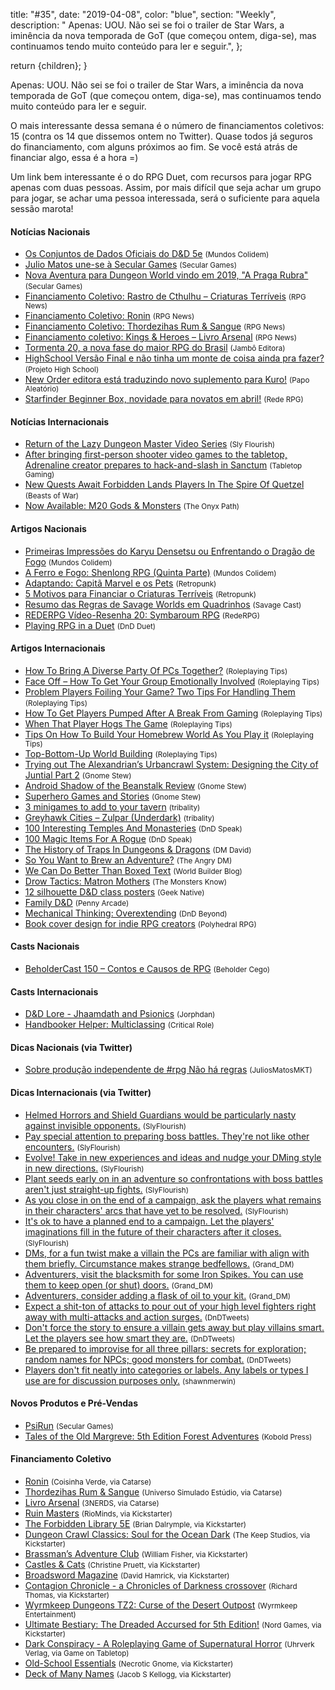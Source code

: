 
  title: "#35",
  date: "2019-04-08",
  color: "blue",
  section: "Weekly",
  description:
    "    Apenas: UOU. Não sei se foi o trailer de Star Wars, a iminência da nova temporada de GoT (que começou ontem, diga-se), mas continuamos tendo muito conteúdo para ler e seguir.",
};

  return <InternalLayout meta={meta}>{children}</InternalLayout>;
}

Apenas: UOU. Não sei se foi o trailer de Star Wars, a iminência da nova temporada de GoT (que começou ontem, diga-se), mas continuamos tendo muito conteúdo para ler e seguir.

O mais interessante dessa semana é o número de financiamentos coletivos: 15 (contra os 14 que dissemos ontem no Twitter). Quase todos já seguros do financiamento, com alguns próximos ao fim. Se você está atrás de financiar algo, essa é a hora =)

Um link bem interessante é o do RPG Duet, com recursos para jogar RPG apenas com duas pessoas. Assim, por mais difícil que seja achar um grupo para jogar, se achar uma pessoa interessada, será o suficiente para aquela sessão marota!

#### Notícias Nacionais

- [Os Conjuntos de Dados Oficiais do D&D 5e] <small>(Mundos Colidem)</small>
- [Julio Matos une-se à Secular Games] <small>(Secular Games)</small>
- [Nova Aventura para Dungeon World vindo em 2019, "A Praga Rubra"] <small>(Secular Games)</small>
- [Financiamento Coletivo: Rastro de Cthulhu – Criaturas Terríveis] <small>(RPG News)</small>
- [Financiamento Coletivo: Ronin] <small>(RPG News)</small>
- [Financiamento Coletivo: Thordezihas Rum & Sangue] <small>(RPG News)</small>
- [Financiamento coletivo: Kings & Heroes – Livro Arsenal] <small>(RPG News)</small>
- [Tormenta 20, a nova fase do maior RPG do Brasil] <small>(Jambô Editora)</small>
- [HighSchool Versão Final e não tinha um monte de coisa ainda pra fazer?] <small>(Projeto High School)</small>
- [New Order editora está traduzindo novo suplemento para Kuro!] <small>(Papo Aleatório)</small>
- [Starfinder Beginner Box, novidade para novatos em abril!] <small>(Rede RPG)</small>

#### Notícias Internacionais

- [Return of the Lazy Dungeon Master Video Series] <small>(Sly Flourish)</small>
- [After bringing first-person shooter video games to the tabletop, Adrenaline creator prepares to hack-and-slash in Sanctum] <small>(Tabletop Gaming)</small>
- [New Quests Await Forbidden Lands Players In The Spire Of Quetzel] <small>(Beasts of War)</small>
- [Now Available: M20 Gods & Monsters] <small>(The Onyx Path)</small>

#### Artigos Nacionais

- [Primeiras Impressões do Karyu Densetsu ou Enfrentando o Dragão de Fogo] <small>(Mundos Colidem)</small>
- [A Ferro e Fogo: Shenlong RPG (Quinta Parte)] <small>(Mundos Colidem)</small>
- [Adaptando: Capitã Marvel e os Pets] <small>(Retropunk)</small>
- [5 Motivos para Financiar o Criaturas Terríveis] <small>(Retropunk)</small>
- [Resumo das Regras de Savage Worlds em Quadrinhos] <small>(Savage Cast)</small>
- [REDERPG Vídeo-Resenha 20: Symbaroum RPG] <small>(RedeRPG)</small>
- [Playing RPG in a Duet] <small>(DnD Duet)</small>

#### Artigos Internacionais

- [How To Bring A Diverse Party Of PCs Together?] <small>(Roleplaying Tips)</small>
- [Face Off – How To Get Your Group Emotionally Involved] <small>(Roleplaying Tips)</small>
- [Problem Players Foiling Your Game? Two Tips For Handling Them] <small>(Roleplaying Tips)</small>
- [How To Get Players Pumped After A Break From Gaming] <small>(Roleplaying Tips)</small>
- [When That Player Hogs The Game] <small>(Roleplaying Tips)</small>
- [Tips On How To Build Your Homebrew World As You Play it] <small>(Roleplaying Tips)</small>
- [Top-Bottom-Up World Building] <small>(Roleplaying Tips)</small>
- [Trying out The Alexandrian’s Urbancrawl System: Designing the City of Juntial Part 2] <small>(Gnome Stew)</small>
- [Android Shadow of the Beanstalk Review] <small>(Gnome Stew)</small>
- [Superhero Games and Stories] <small>(Gnome Stew)</small>
- [3 minigames to add to your tavern] <small>(tribality)</small>
- [Greyhawk Cities – Zulpar (Underdark)] <small>(tribality)</small>
- [100 Interesting Temples And Monasteries] <small>(DnD Speak)</small>
- [100 Magic Items For A Rogue] <small>(DnD Speak)</small>
- [The History of Traps In Dungeons & Dragons] <small>(DM David)</small>
- [So You Want to Brew an Adventure?] <small>(The Angry DM)</small>
- [We Can Do Better Than Boxed Text] <small>(World Builder Blog)</small>
- [Drow Tactics: Matron Mothers] <small>(The Monsters Know)</small>
- [12 silhouette D&D class posters] <small>(Geek Native)</small>
- [Family D&D] <small>(Penny Arcade)</small>
- [Mechanical Thinking: Overextending] <small>(DnD Beyond)</small>
- [Book cover design for indie RPG creators] <small>(Polyhedral RPG)</small>

#### Casts Nacionais

- [BeholderCast 150 – Contos e Causos de RPG] <small>(Beholder Cego)</small>

#### Casts Internacionais

- [D&D Lore - Jhaamdath and Psionics] <small>(Jorphdan)</small>
- [Handbooker Helper: Multiclassing] <small>(Critical Role)</small>

#### Dicas Nacionais (via Twitter)

- [Sobre produção independente de #rpg Não há regras] <small>(JuliosMatosMKT)</small>

#### Dicas Internacionais (via Twitter)

- [Helmed Horrors and Shield Guardians would be particularly nasty against invisible opponents.] <small>(SlyFlourish)</small>
- [Pay special attention to preparing boss battles. They're not like other encounters.] <small>(SlyFlourish)</small>
- [Evolve! Take in new experiences and ideas and nudge your DMing style in new directions.] <small>(SlyFlourish)</small>
- [Plant seeds early on in an adventure so confrontations with boss battles aren't just straight-up fights.] <small>(SlyFlourish)</small>
- [As you close in on the end of a campaign, ask the players what remains in their characters' arcs that have yet to be resolved.] <small>(SlyFlourish)</small>
- [It's ok to have a planned end to a campaign. Let the players' imaginations fill in the future of their characters after it closes.] <small>(SlyFlourish)</small>
- [DMs, for a fun twist make a villain the PCs are familiar with align with them briefly. Circumstance makes strange bedfellows.] <small>(Grand_DM)</small>
- [Adventurers, visit the blacksmith for some Iron Spikes. You can use them to keep open (or shut) doors.] <small>(Grand_DM)</small>
- [Adventurers, consider adding a flask of oil to your kit.] <small>(Grand_DM)</small>
- [Expect a shit-ton of attacks to pour out of your high level fighters right away with multi-attacks and action surges.] <small>(DnDTweets)</small>
- [Don't force the story to ensure a villain gets away but play villains smart. Let the players see how smart they are.] <small>(DnDTweets)</small>
- [Be prepared to improvise for all three pillars: secrets for exploration; random names for NPCs; good monsters for combat.] <small>(DnDTweets)</small>
- [Players don't fit neatly into categories or labels. Any labels or types I use are for discussion purposes only.] <small>(shawnmerwin)</small>

#### Novos Produtos e Pré-Vendas

- [PsiRun] <small>(Secular Games)</small>
- [Tales of the Old Margreve: 5th Edition Forest Adventures] <small>(Kobold Press)</small>

#### Financiamento Coletivo

- [Ronin] <small>(Coisinha Verde, via Catarse)</small>
- [Thordezihas Rum & Sangue] <small>(Universo Simulado Estúdio, via Catarse)</small>
- [Livro Arsenal] <small>(3NERDS, via Catarse)</small>
- [Ruin Masters] <small>(RioMinds, via Kickstarter)</small>
- [The Forbidden Library 5E] <small>(Brian Dalrymple, via Kickstarter)</small>
- [Dungeon Crawl Classics: Soul for the Ocean Dark] <small>(The Keep Studios, via Kickstarter)</small>
- [Brassman’s Adventure Club] <small>(William Fisher, via Kickstarter)</small>
- [Castles & Cats] <small>(Christine Pruett, via Kickstarter)</small>
- [Broadsword Magazine] <small>(David Hamrick, via Kickstarter)</small>
- [Contagion Chronicle - a Chronicles of Darkness crossover] <small>(Richard Thomas, via Kickstarter)</small>
- [Wyrmkeep Dungeons TZ2: Curse of the Desert Outpost] <small>(Wyrmkeep Entertainment)</small>
- [Ultimate Bestiary: The Dreaded Accursed for 5th Edition!] <small>(Nord Games, via Kickstarter)</small>
- [Dark Conspiracy - A Roleplaying Game of Supernatural Horror] <small>(Uhrverk Verlag, via Game on Tabletop)</small>
- [Old-School Essentials] <small>(Necrotic Gnome, via Kickstarter)</small>
- [Deck of Many Names] <small>(Jacob S Kellogg, via Kickstarter)</small>

[os conjuntos de dados oficiais do d&d 5e]: https://www.mundoscolidem.com.br/dice-set-dd-5e/
[julio matos une-se à secular games]: https://twitter.com/SecularGames/status/1115308036816551938
[nova aventura para dungeon world vindo em 2019, "a praga rubra"]: https://twitter.com/SecularGames/status/1115341455709569024
[financiamento coletivo: rastro de cthulhu – criaturas terríveis]: https://newsrpg.wordpress.com/2019/04/09/financiamento-coletivo-rastro-de-cthulhu-criaturas-terriveis/
[financiamento coletivo: ronin]: https://newsrpg.wordpress.com/2019/04/11/financiamento-coletivo-ronin/
[financiamento coletivo: thordezihas rum & sangue]: https://newsrpg.wordpress.com/2019/04/13/financiamento-coletivo-thordezihas-rum-sangue/
[financiamento coletivo: kings & heroes – livro arsenal]: https://newsrpg.wordpress.com/2019/04/10/financiamento-coletivo-kings-heroes-livro-arsenal/
[tormenta 20, a nova fase do maior rpg do brasil]: http://tormentarpg.com.br/
[highschool versão final e não tinha um monte de coisa ainda pra fazer?]: https://projetohighschool.wordpress.com/2019/04/10/highschool-versao-final-e-nao-tinha-um-monte-de-coisa-ainda-pra-fazer/
[new order editora está traduzindo novo suplemento para kuro!]: https://papoaleatorio.com.br/noticias/new-order-editora-esta-traduzindo-novo-suplemento-para-kuro/
[starfinder beginner box, novidade para novatos em abril!]: https://www.rederpg.com.br/2019/04/14/starfinder-beginner-box-novidade-para-novatos-em-abril/
[return of the lazy dungeon master video series]: http://slyflourish.com/rotldm_videos.html
[after bringing first-person shooter video games to the tabletop, adrenaline creator prepares to hack-and-slash in sanctum]: https://www.tabletopgaming.co.uk/board-games/news/after-bringing-first-person-shooter-video-games-to-the-tabletop
[new quests await forbidden lands players in the spire of quetzel]: https://www.beastsofwar.com/fantasy/new-adventures-forbidden-lands-spire-of-quetzel/
[now available: m20 gods & monsters]: http://theonyxpath.com/now-available-m20-gods-monsters/
[primeiras impressões do karyu densetsu ou enfrentando o dragão de fogo]: https://www.mundoscolidem.com.br/karyu-densetsu/
[a ferro e fogo: shenlong rpg (quinta parte)]: https://www.mundoscolidem.com.br/shenlong-rpg-equipamentos/
[adaptando: capitã marvel e os pets]: http://retropunk.net/editora/adaptando-capita-marvel-e-os-pets/
[5 motivos para financiar o criaturas terríveis]: http://retropunk.net/editora/5-motivos-para-financiar-o-criaturas-terriveis/
[resumo das regras de savage worlds em quadrinhos]: http://savagecast.com.br/2019/04/11/resumo-das-regras-de-savage-worlds-em-quadrinhos/
[rederpg vídeo-resenha 20: symbaroum rpg]: https://www.rederpg.com.br/2019/04/09/rederpg-video-resenha-20-symbaroum-rpg/
[playing rpg in a duet]: https://dndduet.com/
[how to bring a diverse party of pcs together?]: https://www.roleplayingtips.com/players-characters/how-to-bring-a-diverse-party-of-pcs-together/
[face off – how to get your group emotionally involved]: https://www.roleplayingtips.com/npcs-roleplay/face-off-how-to-get-your-group-emotionally-involved/
[problem players foiling your game? two tips for handling them]: https://www.roleplayingtips.com/running-games/problem-players-foiling-your-game-two-tips-for-handling-them/
[how to get players pumped after a break from gaming]: https://www.roleplayingtips.com/running-games/how-to-get-players-pumped-after-a-break-from-gaming/
[when that player hogs the game]: https://www.roleplayingtips.com/players-characters/when-that-player-hogs-the-game/
[tips on how to build your homebrew world as you play it]: https://www.roleplayingtips.com/world-building/tips-on-how-to-build-your-homebrew-world-as-you-play-it/
[top-bottom-up world building]: https://www.roleplayingtips.com/world-building/top-bottom-up-world-building/
[trying out the alexandrian’s urbancrawl system: designing the city of juntial part 2]: https://gnomestew.com/trying-out-the-alexandrians-urbancrawl-system-designing-the-city-of-juntial-part-2/
[android shadow of the beanstalk review]: https://gnomestew.com/android-shadow-of-the-beanstalk-review/
[superhero games and stories]: https://gnomestew.com/superhero-games-and-stories/
[3 minigames to add to your tavern]: https://www.tribality.com/2019/04/09/3-minigames-to-add-to-your-tavern/
[greyhawk cities – zulpar (underdark)]: https://www.tribality.com/2019/04/10/greyhawk-cities-zulpar-underdark/
[100 interesting temples and monasteries]: http://dndspeak.com/2019/04/100-interesting-temples-and-monasteries/
[100 magic items for a rogue]: http://dndspeak.com/2019/04/100-magic-items-for-a-rogue/
[the history of traps in dungeons & dragons]: https://dmdavid.com/tag/the-history-of-traps-in-dungeons-dragons/
[so you want to brew an adventure?]: https://theangrygm.com/homebrew-an-adventure/
[we can do better than boxed text]: https://worldbuilderblog.me/2019/04/11/we-can-do-better-than-boxed-text/
[drow tactics: matron mothers]: http://themonstersknow.com/drow-tactics-matron-mothers/
[12 silhouette d&d class posters]: https://www.geeknative.com/65197/12-silhouette-dd-class-posters/
[family d&d]: https://www.penny-arcade.com/news/post/2019/04/08/family-dd
[mechanical thinking: overextending]: https://www.dndbeyond.com/posts/467-mechanical-thinking-overextending
[book cover design for indie rpg creators]: http://polyhedralrpg.com/2019/04/14/book-cover-design-for-indie-rpg-creators/
[beholdercast 150 – contos e causos de rpg]: http://podcast.beholdercego.com/beholdercast-150-contos-e-causos-de-rpg/
[d&d lore - jhaamdath and psionics]: https://www.youtube.com/watch?v=JrV9Zvet0bk
[handbooker helper: multiclassing]: https://www.youtube.com/watch?v=100wR825ImI
[sobre produção independente de #rpg não há regras]: https://twitter.com/JulioMatosMKT/status/1116705531765448704
[helmed horrors and shield guardians would be particularly nasty against invisible opponents.]: https://twitter.com/SlyFlourish/status/1115268664540966913
[pay special attention to preparing boss battles. they're not like other encounters.]: https://twitter.com/SlyFlourish/status/1115646304590401538
[evolve! take in new experiences and ideas and nudge your dming style in new directions.]: https://twitter.com/SlyFlourish/status/1115926442821455872
[plant seeds early on in an adventure so confrontations with boss battles aren't just straight-up fights.]: https://twitter.com/SlyFlourish/status/1116023582583394304
[as you close in on the end of a campaign, ask the players what remains in their characters' arcs that have yet to be resolved.]: https://twitter.com/SlyFlourish/status/1116371095093940224
[it's ok to have a planned end to a campaign. let the players' imaginations fill in the future of their characters after it closes.]: https://twitter.com/SlyFlourish/status/1117125672038797313
[dms, for a fun twist make a villain the pcs are familiar with align with them briefly. circumstance makes strange bedfellows.]: https://twitter.com/Grand_DM/status/1115271795496632320
[adventurers, visit the blacksmith for some iron spikes. you can use them to keep open (or shut) doors.]: https://twitter.com/Grand_DM/status/1115598495698833408
[adventurers, consider adding a flask of oil to your kit.]: https://twitter.com/Grand_DM/status/1115971201950679042
[expect a shit-ton of attacks to pour out of your high level fighters right away with multi-attacks and action surges.]: https://twitter.com/DnDTweets/status/1115311849271111688
[don't force the story to ensure a villain gets away but play villains smart. let the players see how smart they are.]: https://twitter.com/DnDTweets/status/1116761402645987328
[be prepared to improvise for all three pillars: secrets for exploration; random names for npcs; good monsters for combat.]: https://twitter.com/DnDTweets/status/1117486177936969728
[players don't fit neatly into categories or labels. any labels or types i use are for discussion purposes only.]: https://twitter.com/shawnmerwin/status/1115668846168481792
[psirun]: https://www.secular-games.com/loja/produto/psirun-pre-venda/
[tales of the old margreve: 5th edition forest adventures]: https://margreve-5e.backerkit.com/hosted_preorders
[ronin]: https://www.catarse.me/ronin
[thordezihas rum & sangue]: https://www.catarse.me/thordezilhasrumesangue
[livro arsenal]: https://www.catarse.me/LivroArsenal
[ruin masters]: https://www.kickstarter.com/projects/1256540796/ruin-masters
[the forbidden library 5e]: https://www.kickstarter.com/projects/113664363/the-forbidden-library-5e
[dungeon crawl classics: soul for the ocean dark]: https://www.kickstarter.com/projects/iantsmall/dungeon-crawl-classics-soul-for-the-ocean-dark
[brassman’s adventure club]: https://www.kickstarter.com/projects/godghoti/brassmans-adventure-club
[castles & cats]: https://www.kickstarter.com/projects/castlesandcats/castles-and-cats
[broadsword magazine]: https://www.kickstarter.com/projects/davidhamrick/broadsword-magazine
[contagion chronicle - a chronicles of darkness crossover]: https://www.kickstarter.com/projects/200664283/contagion-chronicle-a-chronicles-of-darkness-cross
[wyrmkeep dungeons tz2: curse of the desert outpost]: https://www.kickstarter.com/projects/1867564967/wyrmkeep-dungeons-tz2-curse-of-the-desert-outpost
[ultimate bestiary: the dreaded accursed for 5th edition!]: https://www.kickstarter.com/projects/nordgames/ultimate-bestiary-the-dreaded-accursed-for-5th-edi
[dark conspiracy - a roleplaying game of supernatural horror]: https://www.gameontabletop.com/crowdfunding-189.html
[old-school essentials]: https://www.kickstarter.com/projects/necroticgnome/old-school-essentials
[deck of many names]: https://www.kickstarter.com/projects/1537872810/deck-of-many-names
